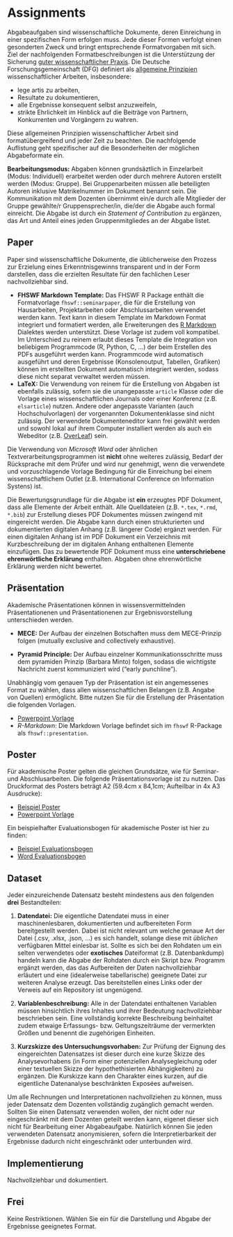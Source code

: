 # Assignments

Abgabeaufgaben sind wissenschaftliche Dokumente, deren Einreichung in einer spezifischen Form erfolgen muss. Jede dieser Formen verfolgt einen gesonderten Zweck und bringt entsprechende Formatvorgaben mit sich. Ziel der nachfolgenden Formatbeschreibungen ist die Unterstützung der Sicherung [guter wissenschaftlicher Praxis](https://www.dfg.de/foerderung/grundlagen_rahmenbedingungen/gwp/). Die Deutsche Forschungsgemeinschaft (DFG) definiert als [allgemeine Prinzipien](https://www.dfg.de/download/pdf/foerderung/rechtliche_rahmenbedingungen/gute_wissenschaftliche_praxis/empfehlung_wiss_praxis_1310.pdf) wissenschaftlicher Arbeiten, insbesondere:

- lege artis zu arbeiten,
- Resultate zu dokumentieren,
- alle Ergebnisse konsequent selbst anzuzweifeln,
- strikte Ehrlichkeit im Hinblick auf die Beiträge von Partnern, Konkurrenten und
Vorgängern zu wahren.

Diese allgemeinen Prinzipien wissenschaftlicher Arbeit sind formatübergreifend und jeder Zeit zu beachten. Die nachfolgende Auflistung geht spezifischer auf die Besonderheiten der möglichen Abgabeformate ein.

**Bearbeitungsmodus:** Abgaben können grundsäztlich in Einzelarbeit (Modus: Individuell) erarbeitet werden oder durch mehrere Autoren erstellt werden (Modus: Gruppe). Bei Gruppenarbeiten müssen alle beteiligten Autoren inklusive Matrikelnummer im Dokument benannt sein. Die Kommunikation  mit dem Dozenten übernimmt ein/e durch alle Mitglieder der Gruppe gewählte/r Gruppensprecher/in, die/der die Abgabe auch formal einreicht. Die Abgabe ist durch ein *Statement of Contribution* zu ergänzen, das Art und Anteil eines jeden Gruppenmitgliedes an der Abgabe listet. 

## Paper

Paper sind wissenschaftliche Dokumente, die üblicherweise den Prozess zur Erzielung eines Erkenntnisgewinns transparent und in der Form darstellen, dass die erzielten Resultate für den fachlichen Leser nachvollziehbar sind. 

- **FHSWF Markdown Template:** Das FHSWF R Package enthält die Formatvorlage `fhswf::seminarpaper`, die für die Erstellung von Hausarbeiten, Projektarbeiten oder Abschlussarbeiten verwendet werden kann. Text kann in diesem Template im Markdown Format integriert und formatiert werden, alle Erweiterungen des [R Markdown](https://rmarkdown.rstudio.com/) Dialektes werden unterstützt. Diese Vorlage ist zudem voll \LaTeX kompatibel. Im Unterschied zu reinem \LaTeX erlaubt dieses Template die Integration von beliebigem Programmcode (R, Python, C, ...) der beim Erstellen des PDFs ausgeführt werden kann. Programmcode wird automatisch ausgeführt und deren Ergebnisse (Konsolenoutput, Tabellen, Grafiken) können im erstellten Dokument automatisch integriert werden, sodass diese nicht separat verwaltet werden müssen.
- **LaTeX:** Die Verwendung von reinem \LaTeX für die Erstellung von Abgaben ist ebenfalls zulässig, sofern sie die unangepasste `article` Klasse oder die Vorlage eines wissenschaftlichen Journals oder einer Konferenz (z.B. `elsarticle`) nutzen. Andere oder angepasste Varianten (auch Hochschulvorlagen) der vorgenannten Dokumentenklasse sind nicht zulässig. Der verwendete Dokumenteneditor kann frei gewählt werden und sowohl lokal auf ihrem Computer installiert werden als auch ein Webeditor (z.B. [OverLeaf](https://www.overleaf.com/)) sein.

Die Verwendung von *Microsoft Word* oder ähnlichen Textverarbeitungsprogrammen ist **nicht** ohne weiteres zulässig, Bedarf der Rücksprache mit dem Prüfer und wird nur genehmigt, wenn die verwendete und vorzuschlagende Vorlage Bedingung für die Einreichung bei einem wissenschaftlichem Outlet (z.B. International Conference on Information Systens) ist.

Die Bewertungsgrundlage für die Abgabe ist **ein** erzeugtes PDF Dokument, dass alle Elemente der Arbeit enthält. Alle Quelldateien (z.B. `*.tex`, `*.rmd`, `*.bib`) zur Erstellung dieses PDF Dokumentes müssen zwingend mit eingereicht werden. Die Abgabe kann durch einen strukturierten und dokumentierten digitalen Anhang (z.B. längerer Code) ergänzt werden. Für einen digitalen Anhang ist im PDF Dokument ein Verzeichnis mit Kurzbeschreibung der im digitalen Anhang enthaltenen Elemente einzufügen. Das zu bewertende PDF Dokument muss eine **unterschriebene ehrenwörtliche Erklärung** enthalten. Abgaben ohne ehrenwörtliche Erklärung werden nicht bewertet.

## Präsentation

Akademische Präsentationen können in wissensvermittelnden Präsentationenen und Präsentationenen zur Ergebnisvorstellung unterschieden werden. 

- **MECE:** Der Aufbau der einzelnen Botschaften muss dem MECE-Prinzip folgen (mutually exclusive and collectively exhaustive).

- **Pyramid Principle:** Der Aufbau einzelner Kommunikationsschritte muss dem pyramiden Prinzip (Barbara Minto) folgen, sodass die wichtigste Nachricht zuerst kommuniziert wird ("early punchline"). 

Unabhängig vom genauen Typ der Präsentation ist ein angemessenes Format zu wählen, dass allen wissenschaftlichen Belangen (z.B. Angabe von Quellen) ermöglicht. Bitte nutzen Sie für die Erstellung der Präsentation die folgenden Vorlagen.

- [Powerpoint Vorlage](./data/bchwtz-slidemaster.pptx)
- *R-Markdown*: Die Markdown Vorlage befindet sich im `fhswf` R-Package als `fhswf::presentation`.

## Poster

Für akademische Poster gelten die gleichen Grundsätze, wie für Seminar- und Abschlusarbeiten. Die folgende Präsentationsvorlage ist zu nutzen. Das Druckformat des Posters beträgt A2 (59.4cm x 84,1cm; Aufteilbar in 4x A3 Ausdrucke):

- [Beispiel Poster](./data/bchwtz-postermaster.pdf)
- [Powerpoint Vorlage](./data/bchwtz-postermaster.pptx)

Ein beispielhafter Evaluationsbogen für akademische Poster ist hier zu finden:

- [Beispiel Evaluationsbogen](./data/bchwtz-posterevaluation.pdf)
- [Word Evaluationsbogen](./data/bchwtz-posterevaluation.docx)

## Dataset

Jeder einzureichende Datensatz besteht mindestens aus den folgenden **drei** Bestandteilen:

1) **Datendatei:** Die eigentliche Datendatei muss in einer maschinenlesbaren, dokumentierten und aufbereiteten Form bereitgestellt werden.  Dabei ist nicht relevant um welche genaue Art der Datei (.csv, .xlsx, .json, ...) es sich handelt, solange diese mit *üblichen* verfügbaren Mittel einlesbar ist. Sollte es sich bei den Rohdaten um ein selten verwendetes oder **exotisches** Dateiformat (z.B. Datenbankdump) handeln kann die Abgabe der Rohdaten durch ein Skript bzw. Programm ergänzt werden, das das Aufbereiten der Daten nachvollziehbar erläutert und eine (idealerweise tabellarische) geeignete Datei zur weiteren Analyse erzeugt. Das bereitstellen eines Links oder der Verweis auf ein Repository ist ungenügend.

2) **Variablenbeschreibung:** Alle in der Datendatei enthaltenen Variablen müssen hinsichtlich ihres Inhaltes und ihrer Bedeutung nachvollziehbar beschrieben sein. Eine vollständig korrekte Beschreibung beinhaltet zudem etwaige Erfassungs- bzw. Geltungszeiträume der vermerkten Größen und benennt die zugehörigen Einheiten.

3) **Kurzskizze des Untersuchungsvorhaben:** Zur Prüfung der Eignung des eingereichten Datensatzes ist dieser durch eine kurze Skizze des Analysevorhabens (in Form einer potenziellen Analysegleichung oder einer textuellen Skizze der hypothethisierten Abhängigkeiten) zu ergänzen. Die Kurskizze kann den Charakter eines kurzen, auf die eigentliche Datenanalyse beschränkten Exposées aufweisen.

Um alle Rechnungen und Interpretationen nachvollziehen zu können, muss jeder Datensatz dem Dozenten vollständig zugänglich gemacht werden. Sollten Sie einen Datensatz verwenden wollen, der nicht oder nur eingeschränkt  mit dem Dozenten geteilt werden kann, eigenet dieser sich nicht für Bearbeitung einer Abgabeaufgabe. Natürlich können Sie jeden verwendeten Datensatz anonymisieren, sofern die Interpretierbarkeit der Ergebnisse dadurch nicht eingeschränkt oder unterbunden wird. 

## Implementierung

Nachvollziehbar und dokumentiert.

## Frei

Keine Restriktionen. Wählen Sie ein für die Darstellung und Abgabe der Ergebnisse geeignetes Format.








